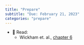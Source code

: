 ```yaml
---
title: "Prepare"
subtitle: "Due: February 21, 2023"
categories: "prepare"
---
```


- 📖 Read:
    - Wickham et. al., [chapter 6](https://r4ds.hadley.nz/data-tidy.html)
